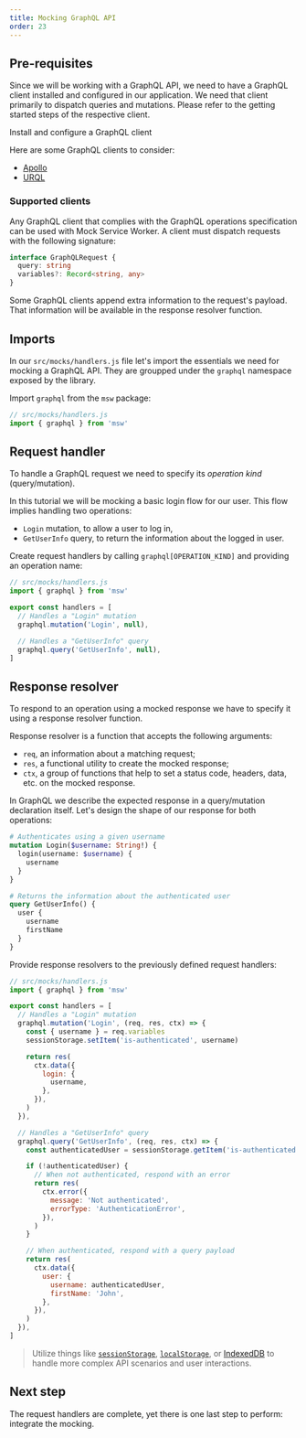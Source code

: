 ```yaml
---
title: Mocking GraphQL API
order: 23
---
```


## Pre-requisites

Since we will be working with a GraphQL API, we need to have a GraphQL client installed and configured in our application. We need that client primarily to dispatch queries and mutations. Please refer to the getting started steps of the respective client.

<Action>Install and configure a GraphQL client</Action>

Here are some GraphQL clients to consider:

- [Apollo](https://www.apollographql.com/)
- [URQL](https://formidable.com/open-source/urql/)

### Supported clients

Any GraphQL client that complies with the GraphQL operations specification can be used with Mock Service Worker. A client must dispatch requests with the following signature:

```ts
interface GraphQLRequest {
  query: string
  variables?: Record<string, any>
}
```

<Hint>
  Some GraphQL clients append extra information to the request's payload. That
  information will be available in the response resolver function.
</Hint>

## Imports

In our `src/mocks/handlers.js` file let's import the essentials we need for mocking a GraphQL API. They are groupped under the `graphql` namespace exposed by the library.

<Action>
  Import <code>graphql</code> from the <code>msw</code> package:
</Action>

```js showLineNumbers
// src/mocks/handlers.js
import { graphql } from 'msw'
```

## Request handler

To handle a GraphQL request we need to specify its _operation kind_ (query/mutation).

In this tutorial we will be mocking a basic login flow for our user. This flow implies handling two operations:

- `Login` mutation, to allow a user to log in,
- `GetUserInfo` query, to return the information about the logged in user.

<Action>
  Create request handlers by calling <code>graphql[OPERATION_KIND]</code> and
  providing an operation name:
</Action>

```js showLineNumbers focusedLines=6,9
// src/mocks/handlers.js
import { graphql } from 'msw'

export const handlers = [
  // Handles a "Login" mutation
  graphql.mutation('Login', null),

  // Handles a "GetUserInfo" query
  graphql.query('GetUserInfo', null),
]
```

## Response resolver

To respond to an operation using a mocked response we have to specify it using a response resolver function.

Response resolver is a function that accepts the following arguments:

- `req`, an information about a matching request;
- `res`, a functional utility to create the mocked response;
- `ctx`, a group of functions that help to set a status code, headers, data, etc. on the mocked response.

In GraphQL we describe the expected response in a query/mutation declaration itself. Let's design the shape of our response for both operations:

```graphql
# Authenticates using a given username
mutation Login($username: String!) {
  login(username: $username) {
    username
  }
}
```

```graphql
# Returns the information about the authenticated user
query GetUserInfo() {
  user {
    username
    firstName
  }
}
```

<Action>
  Provide response resolvers to the previously defined request handlers:
</Action>

```js showLineNumbers focusedLines=10-16,25-30,34-41
// src/mocks/handlers.js
import { graphql } from 'msw'

export const handlers = [
  // Handles a "Login" mutation
  graphql.mutation('Login', (req, res, ctx) => {
    const { username } = req.variables
    sessionStorage.setItem('is-authenticated', username)

    return res(
      ctx.data({
        login: {
          username,
        },
      }),
    )
  }),

  // Handles a "GetUserInfo" query
  graphql.query('GetUserInfo', (req, res, ctx) => {
    const authenticatedUser = sessionStorage.getItem('is-authenticated')

    if (!authenticatedUser) {
      // When not authenticated, respond with an error
      return res(
        ctx.error({
          message: 'Not authenticated',
          errorType: 'AuthenticationError',
        }),
      )
    }

    // When authenticated, respond with a query payload
    return res(
      ctx.data({
        user: {
          username: authenticatedUser,
          firstName: 'John',
        },
      }),
    )
  }),
]
```

> Utilize things like [`sessionStorage`](https://developer.mozilla.org/en-US/docs/Web/API/Window/sessionStorage), [`localStorage`](https://developer.mozilla.org/en-US/docs/Web/API/Window/localStorage), or [IndexedDB](https://developer.mozilla.org/en-US/docs/Web/API/IndexedDB_API) to handle more complex API scenarios and user interactions.

## Next step

The request handlers are complete, yet there is one last step to perform: integrate the mocking.


<PageLink page={IntegratePage} url="/docs/getting-started/integrate" />
